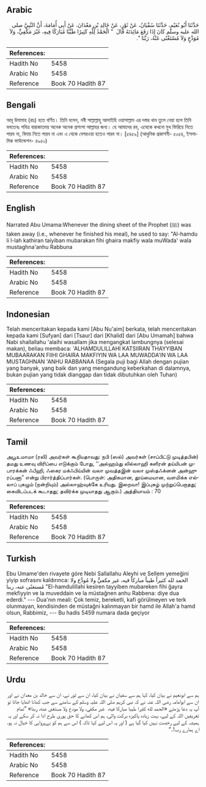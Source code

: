 ## Arabic


<div dir="rtl" lang="ar" style={{fontSize:'larger',backgroundColor:'#f8f9fa',padding:20}}>
حَدَّثَنَا أَبُو نُعَيْمٍ، حَدَّثَنَا سُفْيَانُ، عَنْ ثَوْرٍ، عَنْ خَالِدِ بْنِ مَعْدَانَ، عَنْ أَبِي أُمَامَةَ، أَنَّ النَّبِيَّ صلى الله عليه وسلم كَانَ إِذَا رَفَعَ مَائِدَتَهُ قَالَ ‏ "‏ الْحَمْدُ لِلَّهِ كَثِيرًا طَيِّبًا مُبَارَكًا فِيهِ، غَيْرَ مَكْفِيٍّ، وَلاَ مُوَدَّعٍ وَلاَ مُسْتَغْنًى عَنْهُ، رَبَّنَا ‏"‏‏.‏
</div>
<div style={{backgroundColor:'#f8f9fa',padding:20, marginBottom: 10}}><table> <thead> <tr> <th>References:</th> <th></th> </tr> </thead> <tbody><tr><td>Hadith No</td><td>5458</td></tr><tr><td>Arabic No</td><td>5458</td></tr><tr><td>Reference</td><td>Book 70 Hadith 87</td></tr></tbody></table></div>

## Bengali


<div dir="ltr" lang="bn" style={{fontSize:'larger',backgroundColor:'#f8f9fa',padding:20}}>
আবূ উমামাহ (রাঃ) হতে বর্ণিত। তিনি বলেন, নবী সাল্লাল্লাহু আলাইহি ওয়াসাল্লাম এর দস্তর খান তুলে নেয়া হলে তিনি বলতেনঃ পবিত্র বারাকাতময় অনেক অনেক প্রশংসা আল্লাহর জন্য। হে আমাদের রব, এত্থেকে কখনো মুখ ফিরিয়ে নিতে পারব না, বিদায় নিতে পারব না এবং এ থেকে বেপরওয়া হতেও পারব না। [৫৪৫৯] (আধুনিক প্রকাশনী- ৫০৫৪, ইসলামিক ফাউন্ডেশন- ৪৯৫০)
</div>
<div style={{backgroundColor:'#f8f9fa',padding:20, marginBottom: 10}}><table> <thead> <tr> <th>References:</th> <th></th> </tr> </thead> <tbody><tr><td>Hadith No</td><td>5458</td></tr><tr><td>Arabic No</td><td>5458</td></tr><tr><td>Reference</td><td>Book 70 Hadith 87</td></tr></tbody></table></div>

## English


<div dir="ltr" lang="en" style={{fontSize:'larger',backgroundColor:'#f8f9fa',padding:20}}>
Narrated Abu Umama:Whenever the dining sheet of the Prophet (ﷺ) was taken away (i.e., whenever he finished his meal), he used to say: "Al-hamdu li l-lah kathiran taiyiban mubarakan fihi ghaira makfiy wala muWada' wala mustaghna'anhu Rabbuna
</div>
<div style={{backgroundColor:'#f8f9fa',padding:20, marginBottom: 10}}><table> <thead> <tr> <th>References:</th> <th></th> </tr> </thead> <tbody><tr><td>Hadith No</td><td>5458</td></tr><tr><td>Arabic No</td><td>5458</td></tr><tr><td>Reference</td><td>Book 70 Hadith 87</td></tr></tbody></table></div>

## Indonesian


<div dir="ltr" lang="id" style={{fontSize:'larger',backgroundColor:'#f8f9fa',padding:20}}>
Telah menceritakan kepada kami [Abu Nu'aim] berkata, telah menceritakan kepada kami [Sufyan] dari [Tsaur] dari [Khalid] dari [Abu Umamah] bahwa Nabi shallallahu 'alaihi wasallam jika mengangkat lambungnya (selesai makan), beliau membaca: 'ALHAMDULILLAHI KATSIIRAN THAYYIBAN MUBAARAKAN FIIHI GHAIRA MAKFIYIN WA LAA MUWADDA'IN WA LAA MUSTAGHNAN 'ANHU RABBANAA (Segala puji bagi Allah dengan pujian yang banyak, yang baik dan yang mengandung keberkahan di dalamnya, bukan pujian yang tidak dianggap dan tidak dibutuhkan oleh Tuhan)
</div>
<div style={{backgroundColor:'#f8f9fa',padding:20, marginBottom: 10}}><table> <thead> <tr> <th>References:</th> <th></th> </tr> </thead> <tbody><tr><td>Hadith No</td><td>5458</td></tr><tr><td>Arabic No</td><td>5458</td></tr><tr><td>Reference</td><td>Book 70 Hadith 87</td></tr></tbody></table></div>

## Tamil


<div dir="ltr" lang="ta" style={{fontSize:'larger',backgroundColor:'#f8f9fa',padding:20}}>
அபூஉமாமா (ரலி) அவர்கள் கூறியதாவது: நபி (ஸல்) அவர்கள் (சாப்பிட்டு முடித்தபின்) தமது உணவு விரிப்பை எடுக்கும் போது, ‘‘அல்ஹம்து லில்லாஹி கஸீரன் தய்யிபன் முபாரக்கன் ஃபீஹி, ஃகைர மக்ஃபிய்யின் வலா முவத்தஇன் வலா முஸ்தஃக்னன் அன்ஹு ரப்பனா” என்று பிரார்த்திப்பார்கள். (பொருள்: அதிகமான, தூய்மையான, வளமிக்க எல்லாப் புகழும் (நன்றியும்) அல்லாஹ்வுக்கே உரியது. இறைவா! இப்புகழ் முற்றுப்பெறாதது; கைவிடப்படக் கூடாதது; தவிர்க்க முடியாதது ஆகும்.) அத்தியாயம் : 70
</div>
<div style={{backgroundColor:'#f8f9fa',padding:20, marginBottom: 10}}><table> <thead> <tr> <th>References:</th> <th></th> </tr> </thead> <tbody><tr><td>Hadith No</td><td>5458</td></tr><tr><td>Arabic No</td><td>5458</td></tr><tr><td>Reference</td><td>Book 70 Hadith 87</td></tr></tbody></table></div>

## Turkish


<div dir="ltr" lang="tr" style={{fontSize:'larger',backgroundColor:'#f8f9fa',padding:20}}>
Ebu Umame'den rivayete göre Nebi Sallallahu Aleyhi ve Sellem yemeğini yiyip sofrasını kaldırınca: الحمد لله كثيراً طيباً مباركاً فيه، غير مكفيٍّ ولا مُودَّع ولا مُستغنًى عنه، ربنا "El-hamdulillahi kesiren tayyiben mubareken fihi ğayra mekfiyyin ve la muveddain ve la müstağnen anhu Rabbena: diye dua ederdi." --- Dua'nın meali: Çok temiz, bereketli, kafi görülmeyen ve terk olunmayan, kendisinden de müstağni kalınmayan bir hamd ile Allah'a hamd olsun, Rabbimiz, --- Bu hadis 5459 numara dada geçiyor
</div>
<div style={{backgroundColor:'#f8f9fa',padding:20, marginBottom: 10}}><table> <thead> <tr> <th>References:</th> <th></th> </tr> </thead> <tbody><tr><td>Hadith No</td><td>5458</td></tr><tr><td>Arabic No</td><td>5458</td></tr><tr><td>Reference</td><td>Book 70 Hadith 87</td></tr></tbody></table></div>

## Urdu


<div dir="rtl" lang="ur" style={{fontSize:'larger',backgroundColor:'#f8f9fa',padding:20}}>
ہم سے ابونعیم نے بیان کیا، کہا ہم سے سفیان نے بیان کیا، ان سے ثور نے، ان سے خالد بن معدان نے اور ان سے ابوامامہ رضی اللہ عنہ نے کہ نبی کریم صلی اللہ علیہ وسلم کے سامنے سے جب کھانا اٹھایا جاتا تو آپ یہ دعا پڑھتے «الحمد لله كثيرا طيبا مباركا فيه،‏‏‏‏ ‏‏‏‏ غير مكفي،‏‏‏‏ ولا مودع ولا مستغنى عنه،‏‏‏‏ ربنا» ”تمام تعریفیں اللہ کے لیے، بہت زیادہ پاکیزہ برکت والی، ہم اس کھانے کا حق پوری طرح ادا نہ کر سکے اور یہ ہمیشہ کے لیے رخصت نہیں کیا گیا ہے ( اور یہ اس لیے کہا تاکہ ) اس سے ہم کو بےپرواہی کا خیال نہ ہو، اے ہمارے رب!۔“
</div>
<div style={{backgroundColor:'#f8f9fa',padding:20, marginBottom: 10}}><table> <thead> <tr> <th>References:</th> <th></th> </tr> </thead> <tbody><tr><td>Hadith No</td><td>5458</td></tr><tr><td>Arabic No</td><td>5458</td></tr><tr><td>Reference</td><td>Book 70 Hadith 87</td></tr></tbody></table></div>